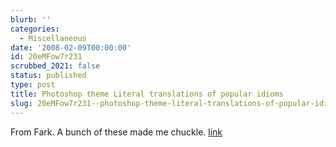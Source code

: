 ```yaml
---
blurb: ''
categories:
  - Miscellaneous
date: '2008-02-09T00:00:00'
id: 20eMFow7r231
scrubbed_2021: false
status: published
type: post
title: Photoshop theme Literal translations of popular idioms
slug: 20eMFow7r231--photoshop-theme-literal-translations-of-popular-idioms
---
```


From Fark. A bunch of these made me chuckle.
[link](http://forums.fark.com/cgi/fark/comments.pl?IDLink=3371111)
